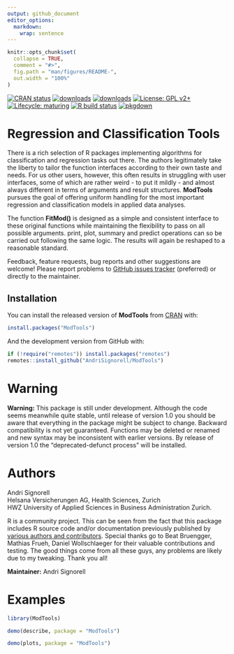 ```yaml
---
output: github_document
editor_options: 
  markdown: 
    wrap: sentence
---
```


<!-- README.md is generated from README.Rmd. Please edit that file -->

```r
knitr::opts_chunk$set(
  collapse = TRUE,
  comment = "#>",
  fig.path = "man/figures/README-",
  out.width = "100%"
)
```

<!-- badges: start -->

[![CRAN status](https://www.r-pkg.org/badges/version-last-release/ModTools)](https://CRAN.R-project.org/package=ModTools) [![downloads](https://cranlogs.r-pkg.org/badges/grand-total/ModTools)](https://CRAN.R-project.org/package=ModTools) [![downloads](http://cranlogs.r-pkg.org/badges/last-week/ModTools)](https://CRAN.R-project.org/package=ModTools) [![License: GPL v2+](https://img.shields.io/badge/License-GPL%20v2+-blue.svg)](https://www.gnu.org/licenses/old-licenses/gpl-2.0.en.html) [![Lifecycle: maturing](https://img.shields.io/badge/lifecycle-maturing-blue.svg)](https://lifecycle.r-lib.org/articles/stages.html) [![R build status](https://github.com/AndriSignorell/ModTools/workflows/R-CMD-check/badge.svg)](https://github.com/AndriSignorell/ModTools/actions) [![pkgdown](https://github.com/AndriSignorell/ModTools/workflows/pkgdown/badge.svg)](https://andrisignorell.github.io/ModTools/)

<!-- badges: end -->

# Regression and Classification Tools

There is a rich selection of R packages implementing algorithms for classification and regression tasks out there.
The authors legitimately take the liberty to tailor the function interfaces according to their own taste and needs.
For us other users, however, this often results in struggling with user interfaces, some of which are rather weird - to put it mildly - and almost always different in terms of arguments and result structures.
**ModTools** pursues the goal of offering uniform handling for the most important regression and classification models in applied data analyses.

The function **FitMod()** is designed as a simple and consistent interface to these original functions while maintaining the flexibility to pass on all possible arguments.
print, plot, summary and predict operations can so be carried out following the same logic.
The results will again be reshaped to a reasonable standard.

Feedback, feature requests, bug reports and other suggestions are welcome!
Please report problems to [GitHub issues tracker](https://github.com/AndriSignorell/ModTools/issues) (preferred) or directly to the maintainer.

## Installation

You can install the released version of **ModTools** from [CRAN](https://CRAN.R-project.org) with:

```r
install.packages("ModTools")
```

And the development version from GitHub with:

```r
if (!require("remotes")) install.packages("remotes")
remotes::install_github("AndriSignorell/ModTools")
```

# Warning

**Warning:** This package is still under development.
Although the code seems meanwhile quite stable, until release of version 1.0 you should be aware that everything in the package might be subject to change.
Backward compatibility is not yet guaranteed.
Functions may be deleted or renamed and new syntax may be inconsistent with earlier versions.
By release of version 1.0 the "deprecated-defunct process" will be installed.

# Authors

Andri Signorell\
Helsana Versicherungen AG, Health Sciences, Zurich\
HWZ University of Applied Sciences in Business Administration Zurich.

R is a community project.
This can be seen from the fact that this package includes R source code and/or documentation previously published by [various authors and contributors](https://andrisignorell.github.io/ModTools/authors.html).
Special thanks go to Beat Bruengger, Mathias Frueh, Daniel Wollschlaeger for their valuable contributions and testing.
The good things come from all these guys, any problems are likely due to my tweaking.
Thank you all!

**Maintainer:** Andri Signorell

# Examples

```r
library(ModTools)
```

<!-- ## Demo "describe" -->

```r
demo(describe, package = "ModTools")
```

<!-- ## Demo "plots" -->

```r
demo(plots, package = "ModTools")
```

